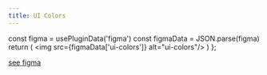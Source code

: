 ```yaml
---
title: UI Colors
---
```



  const figma = usePluginData('figma')
  const figmaData = JSON.parse(figma)
  return (
    <img src={figmaData['ui-colors']} alt="ui-colors"/>
  )
};

<Figma />

[see figma](https://www.figma.com/file/9tNXeY1XbVmfHEVCYYtoal/03---%F0%9F%8E%A8-Branding-guidelines)
